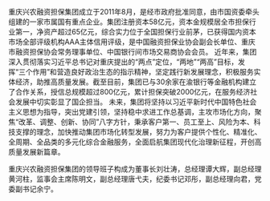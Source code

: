 重庆兴农融资担保集团成立于2011年8月，是经市政府批准同意，由市国资委牵头组建的一家市属国有重点企业。集团注册资本58亿元，资本金规模居全市担保行业第一，净资产超过65亿元，综合实力位于全国担保行业前茅，已获得国内资本市场全部评级机构AAA主体信用评级，是中国融资担保业协会副会长单位、重庆市融资担保协会常务理事单位、中国银行间市场交易商协会会员。
近年来，集团深入贯彻落实习近平总书记对重庆提出的“两点”定位，“两地”“两高”目标，发挥“三个作用”和营造良好政治生态的指示精神，坚定践行新发展理念，积极服务实体经济，助推高质量发展。截至目前，集团已与30余家在渝银行等金融机构建立了合作关系，授信总规模超过800亿元，累计担保突破2000亿元，在服务经济社会发展中切实彰显了国企担当。
未来，集团将坚持以习近平新时代中国特色社会主义思想为指导，突出党建引领，坚持稳中求进工作总基调，主攻市场化方向，聚焦“改革、调整、创新、协同”八字方针，秉承客户第一、员工至上、风险为本、科技支撑的理念，加快推动集团市场化转型发展，努力为客户提供个性化、精准化、全周期、全品类的多元化综合金融服务，全面启航集团现代化治理新征程，开创高质量发展新篇章。

重庆兴农融资担保集团的领导班子构成为董事长刘壮涛，总经理谭大辉，副总经理黄河柱，监事会主席陈明文，副总经理唐弋夫，纪委书记邓彤，副总经理向君，党委副书记余宁。
